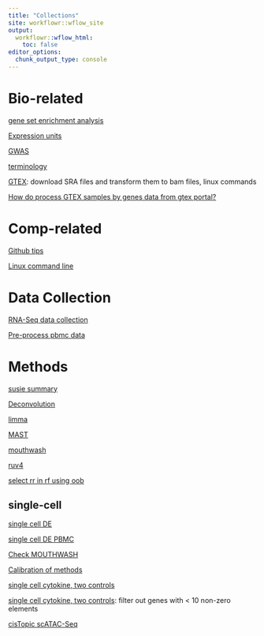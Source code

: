 ```yaml
---
title: "Collections"
site: workflowr::wflow_site
output:
  workflowr::wflow_html:
    toc: false
editor_options:
  chunk_output_type: console
---
```



# Bio-related

[gene set enrichment analysis](gsea.html)

[Expression units](CPM.html)

[GWAS](GWAS.html)

[terminology](terminology.html)

[GTEX](GTEX.html): download SRA files and transform them to bam files, linux commands

[How do process GTEX samples by genes data from gtex portal?](https://github.com/stephenslab/topics/blob/master/analysis/prepare_gtex.Rmd)

# Comp-related

[Github tips](githubtips.html)

[Linux command line](command.html)

# Data Collection

[RNA-Seq data collection](DataCollection.html)

[Pre-process pbmc data](pbmcdata.html)

# Methods

[susie summary](susie.html)

[Deconvolution](deconvolution.html)

[limma](limma.html)

[MAST](MAST.html)

[mouthwash](mouthwash.html)

[ruv4](ruv4.html)

[select rr in rf using oob](selectrotation.html)

## single-cell

[single cell DE](scde.html)

[single cell DE PBMC](scdePBMC2.html)

[Check MOUTHWASH](scdeMouthwash.html)

[Calibration of methods](scdeCalibration.html)

[single cell cytokine, two controls](sccytokines.html)

[single cell cytokine, two controls](sccytokines_filter10.html):  filter out genes with < 10 non-zero elements

[cisTopic scATAC-Seq](cisTopic.html)


